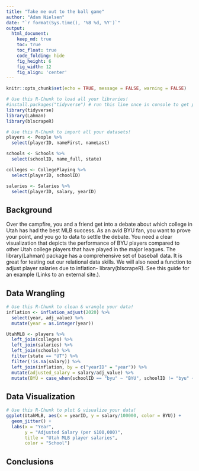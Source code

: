 ```yaml
---
title: "Take me out to the ball game"
author: "Adam Nielsen"
date: "`r format(Sys.time(), '%B %d, %Y')`"
output:
  html_document:  
    keep_md: true
    toc: true
    toc_float: true
    code_folding: hide
    fig_height: 6
    fig_width: 12
    fig_align: 'center'
---
```


```r
knitr::opts_chunk$set(echo = TRUE, message = FALSE, warning = FALSE)
```

```r
# Use this R-Chunk to load all your libraries!
#install.packages("tidyverse") # run this line once in console to get package
library(tidyverse)
library(Lahman)
library(blscrapeR)
```

```r
# Use this R-Chunk to import all your datasets!
players <- People %>%
  select(playerID, nameFirst, nameLast)

schools <- Schools %>%
  select(schoolID, name_full, state)

colleges <- CollegePlaying %>%
  select(playerID, schoolID)

salaries <- Salaries %>%
  select(playerID, salary, yearID)


```

## Background

Over the campfire, you and a friend get into a debate about which college in Utah has had the best MLB success. As an avid BYU fan, you want to prove your point, and you go to data to settle the debate. You need a clear visualization that depicts the performance of BYU players compared to other Utah college players that have played in the major leagues. The library(Lahman) package has a comprehensive set of baseball data. It is great for testing out our relational data skills. We will also need a function to adjust player salaries due to inflation- library(blscrapeR). See this guide for an example (Links to an external site.).

## Data Wrangling

```r
# Use this R-Chunk to clean & wrangle your data!
inflation <- inflation_adjust(2020) %>%
  select(year, adj_value) %>%
  mutate(year = as.integer(year))

UtahMLB <- players %>%
  left_join(colleges) %>%
  left_join(salaries) %>%
  left_join(schools) %>%
  filter(state == "UT") %>%
  filter(!is.na(salary)) %>%
  left_join(inflation, by = c("yearID" = "year")) %>%
  mutate(adjusted_salary = salary/adj_value) %>%
  mutate(BYU = case_when(schoolID == "byu" ~ "BYU", schoolID != "byu" ~ "OTHER"))
```

## Data Visualization

```r
# Use this R-Chunk to plot & visualize your data!
ggplot(UtahMLB, aes(x = yearID, y = salary/100000, color = BYU)) +
  geom_jitter() +
  labs(x = "Year",
       y = "Adjusted Salary (per $100,000)",
       title = "Utah MLB player salaries",
       color = "School")
```

## Conclusions
